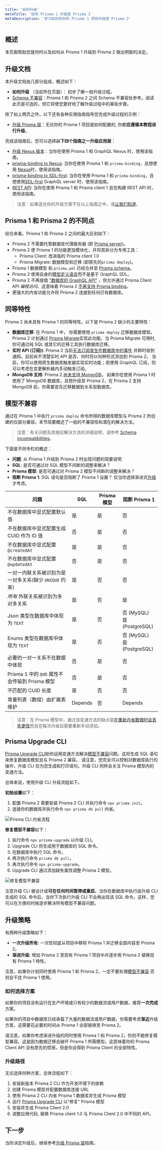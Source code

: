 ```yaml
---
title: '如何升级'
metaTitle: '如何 Prisma 1 升级至 Prisma 2'
metaDescription: '学习如何将你的 Prisma 1 项目升级至 Prisma 2'
---
```


## 概述

本页面帮助您就何时以及如何从 Prisma 1 升级到 Prisma 2 做出明智的决定。

## 升级文档

本升级文档由几部分组成，概述如下：

- **如何升级** （当前所在页面）： 初步了解一般升级过程。
- [Schema 不兼容](./schema-incompatibilities-postgres)：Prisma 1 和 Prisma 2 之间 Schema 不兼容处参考。阅读此页是可选的，但它将使您更好地了解升级过程中的某些步骤。

除了如上两页之外，以下还有各种实用指南指导您完成升级过程的示例：

- [升级 Prisma 层](./upgrading-the-prisma-layer-postgres)：无论你的 Prisma 1 项目是如何配置的, 你都**应遵循本教程进行升级**。

完成该指南后，您可以选择**以下四个指南之一升级应用层**：

- [升级 Nexus 版本](./upgrading-nexus-prisma-to-nexus)：当你在使用 Prisma 1 和 GraphQL Nexus 时，使用该指南。
- [prisma-binding to Nexus](./upgrading-prisma-binding-to-nexus): 当你在使用 Prisma 1 和 `prisma-binding`，且想使用 [Nexus](https://www.nexusjs.org/#/)时，使用该指南。
- [prisma-binding to SDL-first](./upgrading-prisma-binding-to-sdl-first): 当你在使用 Prisma 1 和 `prisma-binding`，且想使用[SDL-first](https://www.prisma.io/blog/the-problems-of-schema-first-graphql-development-x1mn4cb0tyl3/) GraphQL server 时，使用该指南。
- [REST API](./upgrading-a-rest-api): 当你在使用 Prisma 1 和 Prisma client 1 且在构建 REST API 时，使用该指南。

> 注意：如果适合你的升级方案不在以上指南之中，请[让我们知道](https://github.com/prisma/p1-to-p2-upgrade-path-feedback/issues/new)。

## Prisma 1 和 Prisma 2 的不同点

综合来看，Prisma 1 和 Prisma 2 之间的最大区别如下：

- Prisma 2 不需要托管数据库代理服务器 (即 [Prisma server](https://www.prisma.io/docs/1.34/prisma-server/))。
- Prisma 2 使 Prisma 1 的功能更加模块化，并将其拆分为专用工具：
  - Prisma Client: 改进版的 Prisma client 1.0
  - Prisma Migrate: 数据模型和迁移 (即原先的`prisma deploy`)。
- Prisma 1 数据模型 和 `prisma.yml` 已经合并至 [Prisma schema](../../../concepts/components/prisma-schema)。
- Prisma 2 使用自身的[模型定义语言](https://github.com/prisma/specs/tree/master/schema)而不是基于 GraphQL SDL。
- Prisma 2 不再提倡 ["数据库的 GraphQL API"](https://www.prisma.io/blog/prisma-and-graphql-mfl5y2r7t49c/) ，但允许通过 Prisma Client API _编程访问_。这意味着 Prisma 2 [不再支持 Prisma binding](https://www.prisma.io/docs/more/faq#does-prisma-client-support-graphql-schema-delegation-and-graphql-binding)。
- 更强大的内省功能允许将 Prisma 2 连接到任何已有数据库。

## 同等特性

Prisma 2 尚未具有 Prisma 1 的同等特性。以下是 Prisma 2 缺少的主要特性：

- **数据库迁移**: 在 Prisma 1 中， 你需要使用 `prisma deploy` 迁移数据库模型。Prisma 2 计划通过 [Prisma Migrate](../../../concepts/components/prisma-migrate)实现此功能。当 Prisma Migrate 可用时, 你可通过纯 SQL 或其它的迁移工具执行数据库迁移。
- **实时 API (订阅))**: Prisma 2 当前[无法订阅发生在数据库中的事件](https://github.com/prisma/prisma/issues/298) 并即时收到通知。目前尚不清楚实时 API 是否、何时将以何种形式添加到 Prisma 2。 当前，你可以使用原生数据库触发器实现实时功能；若使用 GraphQL 订阅，则可以考虑在变更解析器内手动触发订阅。
- **MongoDB 支持**: Prisma 2 [尚未支持 MongoDB](https://github.com/prisma/prisma/issues/1277)。 如果你在使用 Prisma 1 时使用了 MongoDB 数据库，且想升级至 Prisma 2，在 Prisma 2 支持 MongoDB 前，你需要首先迁移数据到关系型数据库。

## 模型不兼容

通过在 Prisma 1 中执行 `prisma deploy` 命令所得的数据库模型与 Prisma 2 所创建的仅部分兼容。本节简要概述了一般的不兼容性和潜在的解决方法。

> 注意：有关问题及其相应解决方法的详细说明，请参考 [Schema incompatibilities](./schema-incompatibilities-postgres)。

下面是不同专栏的概述：

- **问题**: 从 Prisma 1 升级到 Prisma 2 时出现问题的简要说明
- **SQL**: 是否可通过对 SQL 模型不间断的调整来解决？
- **Prisma 模型**: 是否可通过对 Prisma 2 模型不间断的调整来解决？
- **阻断 Prisma 1**: SQL 语句是否阻断了 Prisma 1 设置？ 仅当你选择渐进式[升级](#upgrade-strategies)才考虑。

| 问题                                                   | SQL     | Prisma 模型 | 阻断 Prisma 1                     |
| ------------------------------------------------------ | ------- | ----------- | --------------------------------- |
| 不在数据库中显式配置默认值                             | 是      | 是          | 否                                |
| 不在数据库中显式配置生成 CUID 作为 ID 值               | 否      | 是          | 否                                |
| 不在数据库中显式配置 `@createdAt`                      | 是      | 是          | 否                                |
| 不在数据库中显式配置 `@updatedAt`                      | 否      | 是          | 否                                |
| 一对一内联关系被识别为是一对多关系(缺少 `UNIQUE` 约束) | 是      | 否          | 否                                |
| _所有_ 外联关系被识别为多对多关系                      | 是      | 否          | 是                                |
| Json 类型在数据库中体现为 `TEXT`                       | 是      | 否          | 否 (MySQL) <br /> 是 (PostgreSQL) |
| Enums 类型在数据库中体现为 `TEXT`                      | 是      | 否          | 否 (MySQL) <br /> 是 (PostgreSQL) |
| 必要的一对一关系不在数据中体现                         | 否      | 是          | 否                                |
| Prisma 1 中的 `@db` 属性不会传输到 Prisma 模型         | 否      | 是          | 否                                |
| 不匹配的 CUID 长度                                     | 是      | 否          | 否                                |
| 常量列表（数组）由扩展表维护                           | Depends | 否          | Depends                           |

> 注意：在 Prisma 模型中，通过该变通方法的缺点是[在重新内省数据时会丢失更改](https://github.com/prisma/prisma/issues/2425)而且在每次内省后需要重新手动添加。

## Prisma Upgrade CLI

[Prisma Upgrade CLI](https://github.com/prisma/upgrade)助你运用变通方法解决[模型不兼容](./schema-incompatibilities-postgres)问题。这将生成 SQL 语句来修复数据库模型且与 Prisma 2 兼容。 请注意，您完全可以控制对数据库执行的操作，升级 CLI 仅为您生成和打印语句。升级 CLI 同样会关注 Prisma 模型内的变通方法。

总体来说，使用升级 CLI 升级流程如下。

**初始设置**如下：

1. 配置 Prisma 2 需要安装 Prisma 2 CLI 并执行命令 `npx prisma init`。
1. 连接你的数据库并执行命令 `npx prisma db pull` 内省。

![Prisma CLI 内省流程](https://res.cloudinary.com/prismaio/image/upload/v1628761153/docs/UiJCG4L.png)

**修复模型不兼容**如下：

1. 执行命令 `npx prisma-upgrade` 以升级 CLI。
1. Upgrade CLI 将生成用于数据库的 SQL 命令。
1. 在数据库中执行 SQL 命令。
1. 再次执行命令 `prisma db pull`。
1. 再次执行命令 `npx prisma-upgrade`。
1. Upgrade CLI 通过添加缺失属性调整 Prisma 2 模型。

![修复模型不兼容](https://res.cloudinary.com/prismaio/image/upload/v1628761153/docs/bsFu8HD.png)

注意升级 CLI 被设计成**可在任何时间暂停或重启**。当你在数据库中执行由升级 CLI 生成的 SQL 命令后，当你下次执行升级 CLI 不会再出现该 SQL 命令。这样，您可以在方便的时候逐步解决所有模型不兼容问题。

## 升级策略

有两种升级策略如下：

- **一次升级所有**: 一次性彻底从项目中移除 Prisma 1 并迁移全部内容至 Prisma 2。
- **渐进升级**: 增加 Prisma 2 至现有 Prisma 1 项目中并逐步用 Prisma 2 替换现有 Prisma 1 特性。

注意，如果你计划同时使用 Prisma 1 和 Prisma 2，一定不要处理[模型不兼容](#schema-incompatibilities) 否则会干扰 Prisma 1 使用。

### 如何选择方案

如果你的项目没有运行在生产环境或只有较少的数据流或用户数据，推荐**一次完成**方案。

如果你的项目中数据库已经承载了大量的数据流或用户数据，你需要考虑**渐近**升级方案，这需要花必要的时间从 Prisma 1 全部替换至 Prisma 2。

请注意，如果你考虑渐进升级的同时使用 Prisma 1 和 Prisma 2，你则不能修复模型兼容。这是因为数据迁移会破坏 Prisma 1 所需模型。这意味着你的 Prisma Client API 没有原先的惯用，但是你会得到 Prisma Client 的全部特性。

### 升级路径

无论选择何种方案，总体流程如下：

1. 安装新版本 Prisma 2 CLI 作为开发环境下的依赖
1. 创建 Prisma 模型并配置数据库连接 URL
1. 使用 Prisma 2 CLI 内省 Prisma 1 数据库并生成 Prisma 模型
1. 运行 [Prisma Upgrade CLI](https://github.com/prisma/upgrade) 以“修复” Prisma 模型
1. 安装并生成 Prisma Client 2.0
1. 调整应用代码, 替换 Prisma client 1.0 与 Prisma Client 2.0 中不同的 API。

## 下一步

当你决定升级后，继续参考[升级 Prisma 层](./upgrading-the-prisma-layer-postgres)指南。
